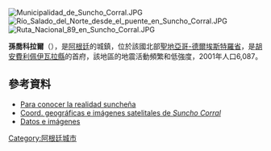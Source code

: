[[Image:Municipalidad_de_Suncho_Corral.JPG|thumb]]
[[Image:Río_Salado_del_Norte_desde_el_puente_en_Suncho_Corral.JPG|thumb]]
[[Image:Ruta_Nacional_89_en_Suncho_Corral.JPG|thumb]]

'''孫喬科拉爾'''（{{lang-es|Suncho Corral}}），是[[阿根廷|阿根廷]]的城鎮，位於該國北部[[聖地亞哥-德爾埃斯特羅省|聖地亞哥-德爾埃斯特羅省]]，是[[胡安費利佩伊瓦拉縣|胡安費利佩伊瓦拉縣]]的首府，該地區的地震活動頻繁和低強度，2001年人口6,087。

==參考資料==
* [http://www.sunchenoshoy.blogspot.com Para conocer la realidad suncheña]{{Wayback|url=http://www.sunchenoshoy.blogspot.com/ |date=20190617163931 }}
* [http://www.fallingrain.com/world/AR/22/Suncho_Corral.html Coord. geográficas e imágenes satelitales de ''Suncho Corral'']{{Wayback|url=http://www.fallingrain.com/world/AR/22/Suncho_Corral.html |date=20160304093932 }}
* [http://www.mininterior.gov.ar/municipios/masinfo.php?municipio=SGO075&idName=municipios&idNameSubMenu=&idNameSubMenuDer=&idNameSubMenuDerNivel2=&idNameSubMenuDerPrincipal= Datos e imágenes]{{Wayback|url=http://www.mininterior.gov.ar/municipios/masinfo.php?municipio=SGO075&idName=municipios&idNameSubMenu=&idNameSubMenuDer=&idNameSubMenuDerNivel2=&idNameSubMenuDerPrincipal= |date=20160304090147 }}

{{Argentina-geo-stub}}
[[Category:阿根廷城市|Category:阿根廷城市]]